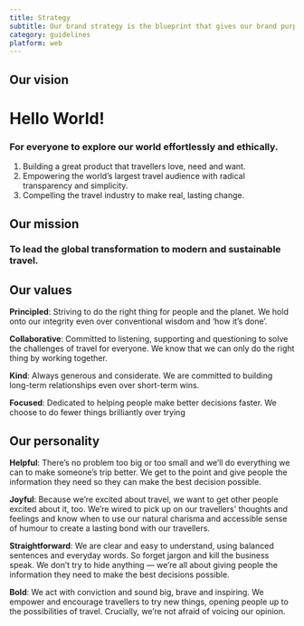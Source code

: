```yaml
---
title: Strategy
subtitle: Our brand strategy is the blueprint that gives our brand purpose and direction. It is the set of rules that we use to inform our decisions — from day-to-day queries to long-term challenges. This section will guide you through its components.
category: guidelines
platform: web
---
```


## Our vision

<h1 style={{color: 'red'}}>Hello World!</h1>

### For everyone to explore our world effortlessly and ethically.

1. Building a great product that travellers love, need and want.
1. Empowering the world’s largest travel audience with radical transparency and simplicity.
1. Compelling the travel industry to make real, lasting change.

## Our mission

### To lead the global transformation to modern and sustainable travel.

## Our values

**Principled**: Striving to do the right thing for people and the planet. We hold onto our integrity even over conventional wisdom and ‘how it’s done’.

**Collaborative**: Committed to listening, supporting and questioning to solve the challenges of travel for everyone. We know that we can only do the right thing by working together.

**Kind**: Always generous and considerate. We are committed to building long-term relationships even over short-term wins.

**Focused**: Dedicated to helping people make better decisions faster. We choose to do fewer things brilliantly over trying

## Our personality

**Helpful**: There’s no problem too big or too small and we’ll do everything we can to make someone’s trip better. We get to the point and give people the information they need so they can make the best decision possible.

**Joyful**: Because we’re excited about travel, we want to get other people excited about it, too. We’re wired to pick up on our travellers' thoughts and feelings and know when to use our natural charisma and accessible sense of humour to create a lasting bond with our travellers.

**Straightforward**: We are clear and easy to understand, using balanced sentences and everyday words. So forget jargon and kill the business speak. We don’t try to hide anything — we’re all about giving people the information they need to make the best decisions possible.

**Bold**: We act with conviction and sound big, brave and inspiring. We empower and encourage travellers to try new things, opening people up to the possibilities of travel. Crucially, we’re not afraid of voicing our opinion.
